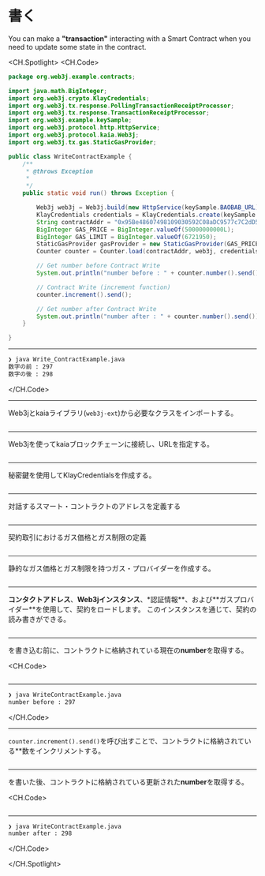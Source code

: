 # 書く

You can make a **"transaction"** interacting with a Smart Contract when you need to update some state in the contract.

<CH.Spotlight>
<CH.Code>

```java WriteContractExample.java
package org.web3j.example.contracts;

import java.math.BigInteger;
import org.web3j.crypto.KlayCredentials;
import org.web3j.tx.response.PollingTransactionReceiptProcessor;
import org.web3j.tx.response.TransactionReceiptProcessor;
import org.web3j.example.keySample;
import org.web3j.protocol.http.HttpService;
import org.web3j.protocol.kaia.Web3j;
import org.web3j.tx.gas.StaticGasProvider;

public class WriteContractExample {
    /**
     * @throws Exception
     *
     */
    public static void run() throws Exception {

        Web3j web3j = Web3j.build(new HttpService(keySample.BAOBAB_URL));
        KlayCredentials credentials = KlayCredentials.create(keySample.LEGACY_KEY_privkey);
        String contractAddr = "0x95Be48607498109030592C08aDC9577c7C2dD505";
        BigInteger GAS_PRICE = BigInteger.valueOf(50000000000L);
        BigInteger GAS_LIMIT = BigInteger.valueOf(6721950);
        StaticGasProvider gasProvider = new StaticGasProvider(GAS_PRICE, GAS_LIMIT);
        Counter counter = Counter.load(contractAddr, web3j, credentials.convertToCredentials(), gasProvider);

        // Get number before Contract Write
        System.out.println("number before : " + counter.number().send());

        // Contract Write (increment function)
        counter.increment().send();

        // Get number after Contract Write
        System.out.println("number after : " + counter.number().send());
    }

}
```

---

```zsh output
❯ java Write_ContractExample.java
数字の前 : 297
数字の後 : 298
```

</CH.Code>

---

Web3jとkaiaライブラリ(`web3j-ext`)から必要なクラスをインポートする。

```java WriteContractExample.java focus=1:10

```

---

Web3jを使ってkaiaブロックチェーンに接続し、URLを指定する。

```java WriteContractExample.java focus=19

```

---

秘密鍵を使用してKlayCredentialsを作成する。

```java WriteContractExample.java focus=20

```

---

対話するスマート・コントラクトのアドレスを定義する

```java WriteContractExample.java focus=21

```

---

契約取引におけるガス価格とガス制限の定義

```java WriteContractExample.java focus=22:23

```

---

静的なガス価格とガス制限を持つガス・プロバイダーを作成する。

```java WriteContractExample.java focus=24

```

---

**コンタクトアドレス**、**Web3jインスタンス**、\*認証情報**、および**ガスプロバイダー\*\*を使用して、契約をロードします。 このインスタンスを通じて、契約の読み書きができる。

```java WriteContractExample.java focus=25

```

---

を書き込む前に、コントラクトに格納されている現在の**number**を取得する。

<CH.Code>
```java WriteContractExample.java focus=27:28

````


---

```zsh output
❯ java WriteContractExample.java
number before : 297

````

</CH.Code>

---

`counter.increment().send()`を呼び出すことで、コントラクトに格納されている\*\*数をインクリメントする。

```java WriteContractExample.java focus=30:31

```

---

を書いた後、コントラクトに格納されている更新された**number**を取得する。

<CH.Code>
```java WriteContractExample.java focus=33:34

````


---

```zsh output
❯ java WriteContractExample.java
number after : 298
````

</CH.Code>

</CH.Spotlight>
